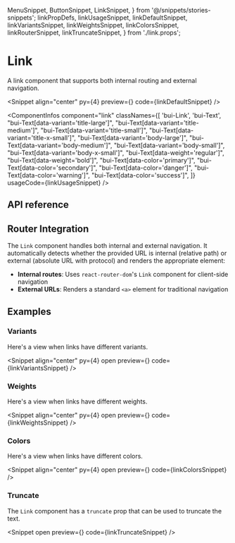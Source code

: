   MenuSnippet,
  ButtonSnippet,
  LinkSnippet,
} from '@/snippets/stories-snippets';
  linkPropDefs,
  linkUsageSnippet,
  linkDefaultSnippet,
  linkVariantsSnippet,
  linkWeightsSnippet,
  linkColorsSnippet,
  linkRouterSnippet,
  linkTruncateSnippet,
} from './link.props';

# Link

A link component that supports both internal routing and external navigation.

<Snippet
  align="center"
  py={4}
  preview={<LinkSnippet story="Default" />}
  code={linkDefaultSnippet}
/>

<ComponentInfos
  component="link"
  classNames={[
    'bui-Link',
    'bui-Text',
    "bui-Text[data-variant='title-large']",
    "bui-Text[data-variant='title-medium']",
    "bui-Text[data-variant='title-small']",
    "bui-Text[data-variant='title-x-small']",
    "bui-Text[data-variant='body-large']",
    "bui-Text[data-variant='body-medium']",
    "bui-Text[data-variant='body-small']",
    "bui-Text[data-variant='body-x-small']",
    "bui-Text[data-weight='regular']",
    "bui-Text[data-weight='bold']",
    "bui-Text[data-color='primary']",
    "bui-Text[data-color='secondary']",
    "bui-Text[data-color='danger']",
    "bui-Text[data-color='warning']",
    "bui-Text[data-color='success']",
  ]}
  usageCode={linkUsageSnippet}
/>

## API reference

<PropsTable data={linkPropDefs} />

## Router Integration

The `Link` component handles both internal and external navigation. It automatically detects whether the provided URL is internal (relative path) or external (absolute URL with protocol) and renders the appropriate element:

- **Internal routes**: Uses `react-router-dom`'s `Link` component for client-side navigation
- **External URLs**: Renders a standard `<a>` element for traditional navigation

<CodeBlock language="tsx" code={linkRouterSnippet} />

## Examples

### Variants

Here's a view when links have different variants.

<Snippet
  align="center"
  py={4}
  open
  preview={<LinkSnippet story="AllVariants" />}
  code={linkVariantsSnippet}
/>

### Weights

Here's a view when links have different weights.

<Snippet
  align="center"
  py={4}
  open
  preview={<LinkSnippet story="AllWeights" />}
  code={linkWeightsSnippet}
/>

### Colors

Here's a view when links have different colors.

<Snippet
  align="center"
  py={4}
  open
  preview={<LinkSnippet story="AllColors" />}
  code={linkColorsSnippet}
/>

### Truncate

The `Link` component has a `truncate` prop that can be used to truncate the text.

<Snippet
  open
  preview={<LinkSnippet story="Truncate" />}
  code={linkTruncateSnippet}
/>
